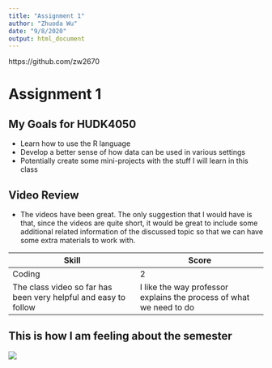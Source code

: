 ```yaml
---
title: "Assignment 1"
author: "Zhuoda Wu"
date: "9/8/2020"
output: html_document
---
```

https://github.com/zw2670

# Assignment 1

## My Goals for HUDK4050
* Learn how to use the R language
* Develop a better sense of how data can be used in various settings
* Potentially create some mini-projects with the stuff I will learn in this class

## Video Review
* The videos have been great. The only suggestion that I would have is that, since the videos are quite short, it would be great to include some additional related information of the discussed topic so that we can have some extra materials to work with.

Skill  |  Score
-----  |  -----
Coding |    2
The class video so far has been very helpful and easy to follow | I like the way professor explains the process of what we need to do

## This is how I am feeling about the semester
![](/Users/kennywu9993/HUDK 4050/Assignment 1/assignment1 part b/feeling.png)

